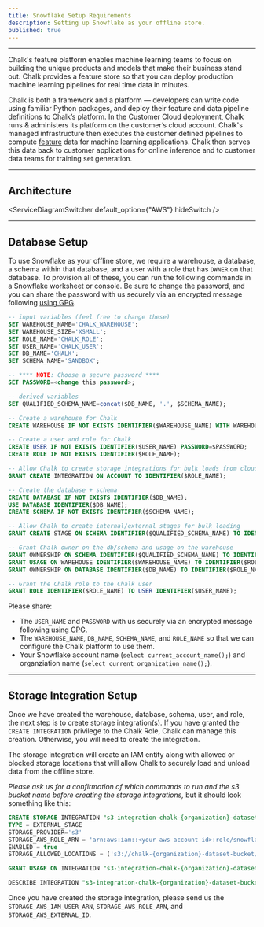 ```yaml
---
title: Snowflake Setup Requirements
description: Setting up Snowflake as your offline store.
published: true
---
```



---

Chalk's feature platform enables
machine learning teams to focus on building the unique products and models
that make their business stand out. Chalk provides a feature store so that
you can deploy production machine learning pipelines for real time data
in minutes.

Chalk is both a framework and a platform — developers can write code
using familiar Python packages, and deploy their feature and data pipeline definitions
to Chalk’s platform. In the Customer Cloud deployment, Chalk runs &
administers its platform on the customer’s cloud account. Chalk's managed
infrastructure then executes the customer defined pipelines to compute
[feature](/docs/features)
data for machine learning applications. Chalk then serves this data
back to customer applications for online inference and to customer
data teams for training set generation.

---

## Architecture

<ServiceDiagramSwitcher default_option={"AWS"} hideSwitch />

---

## Database Setup

To use Snowflake as your offline store, we require
a warehouse, a database, a schema within that database, and a user with a role that
has `OWNER` on that database. To provision all of these, you can run the following
commands in a Snowflake worksheet or console. Be sure to change the password, and
you can share the password with us securely via an encrypted message following [using GPG](/docs/public-key).

```sql
-- input variables (feel free to change these)
SET WAREHOUSE_NAME='CHALK_WAREHOUSE';
SET WAREHOUSE_SIZE='XSMALL';
SET ROLE_NAME='CHALK_ROLE';
SET USER_NAME='CHALK_USER';
SET DB_NAME='CHALK';
SET SCHEMA_NAME='SANDBOX';

-- **** NOTE: Choose a secure password ****
SET PASSWORD=<change this password>;

-- derived variables
SET QUALIFIED_SCHEMA_NAME=concat($DB_NAME, '.', $SCHEMA_NAME);

-- Create a warehouse for Chalk
CREATE WAREHOUSE IF NOT EXISTS IDENTIFIER($WAREHOUSE_NAME) WITH WAREHOUSE_SIZE=$WAREHOUSE_SIZE;

-- Create a user and role for Chalk
CREATE USER IF NOT EXISTS IDENTIFIER($USER_NAME) PASSWORD=$PASSWORD;
CREATE ROLE IF NOT EXISTS IDENTIFIER($ROLE_NAME);

-- Allow Chalk to create storage integrations for bulk loads from cloud object storage
GRANT CREATE INTEGRATION ON ACCOUNT TO IDENTIFIER($ROLE_NAME);

-- Create the database + schema
CREATE DATABASE IF NOT EXISTS IDENTIFIER($DB_NAME);
USE DATABASE IDENTIFIER($DB_NAME);
CREATE SCHEMA IF NOT EXISTS IDENTIFIER($SCHEMA_NAME);

-- Allow Chalk to create internal/external stages for bulk loading
GRANT CREATE STAGE ON SCHEMA IDENTIFIER($QUALIFIED_SCHEMA_NAME) TO IDENTIFIER($ROLE_NAME);

-- Grant Chalk owner on the db/schema and usage on the warehouse
GRANT OWNERSHIP ON SCHEMA IDENTIFIER($QUALIFIED_SCHEMA_NAME) TO IDENTIFIER($ROLE_NAME) REVOKE CURRENT GRANTS;
GRANT USAGE ON WAREHOUSE IDENTIFIER($WAREHOUSE_NAME) TO IDENTIFIER($ROLE_NAME);
GRANT OWNERSHIP ON DATABASE IDENTIFIER($DB_NAME) TO IDENTIFIER($ROLE_NAME);

-- Grant the Chalk role to the Chalk user
GRANT ROLE IDENTIFIER($ROLE_NAME) TO USER IDENTIFIER($USER_NAME);
```

Please share:

- The `USER_NAME` and `PASSWORD` with us securely via an encrypted message following [using GPG](/docs/public-key).
- The `WAREHOUSE_NAME`, `DB_NAME`, `SCHEMA_NAME`, and `ROLE_NAME` so that we can configure the Chalk platform to use them.
- Your Snowflake account name (`select current_account_name();`) and organziation name (`select current_organization_name();`).

---

## Storage Integration Setup

Once we have created the warehouse, database, schema, user, and role, the next step
is to create storage integration(s). If you have granted the `CREATE INTEGRATION` privilege to the
Chalk Role, Chalk can manage this creation. Otherwise, you will need to create the integration.

The storage integration will create an IAM entity
along with allowed or blocked storage locations that will allow Chalk to securely load
and unload data from the offline store.

*Please ask us for a confirmation of which commands to run and the s3 bucket name before
creating the storage integrations,* but it should look something like this:

```sql
CREATE STORAGE INTEGRATION "s3-integration-chalk-{organization}-dataset-bucket"
TYPE = EXTERNAL_STAGE
STORAGE_PROVIDER='s3'
STORAGE_AWS_ROLE_ARN = 'arn:aws:iam::<your aws account id>:role/snowflake-chalk-{organization}-dataset-bucket'
ENABLED = true
STORAGE_ALLOWED_LOCATIONS = ('s3://chalk-{organization}-dataset-bucket/');

GRANT USAGE ON INTEGRATION "s3-integration-chalk-{organization}-dataset-bucket" TO ROLE "CHALK_ROLE";

DESCRIBE INTEGRATION "s3-integration-chalk-{organization}-dataset-bucket";
```

Once you have created the storage integration, please send us the `STORAGE_AWS_IAM_USER_ARN`,
`STORAGE_AWS_ROLE_ARN`, and `STORAGE_AWS_EXTERNAL_ID`.
